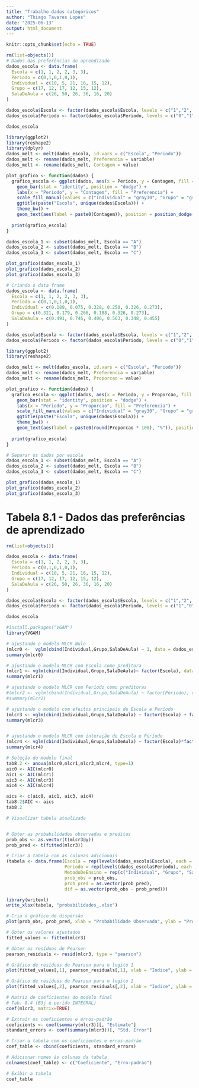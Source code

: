 ```yaml
---
title: "Trabalho dados categóricos"
author: "Thiago Tavares Lopes"
date: "2025-06-13"
output: html_document
---
```

```r
knitr::opts_chunk$set(echo = TRUE)
```



```r
rm(list=objects())
# Dados das preferências de aprendizado
dados_escola <- data.frame(
  Escola = c(1, 1, 2, 2, 3, 3),
  Periodo = c(0,1,0,1,0,1),
  Individual = c(10, 5, 21, 16, 15, 12),
  Grupo = c(17, 12, 17, 12, 15, 12),
  SalaDeAula = c(26, 50, 26, 36, 16, 20)
)

dados_escola$Escola <- factor(dados_escola$Escola, levels = c("1","2", "3"), labels = c("A", "B", "C"))
dados_escola$Periodo <- factor(dados_escola$Periodo, levels = c("0","1"), labels = c("Padrao", "Integral"))

dados_escola

library(ggplot2)
library(reshape2)
library(dplyr)
dados_melt <- melt(dados_escola, id.vars = c("Escola", "Periodo"))
dados_melt <- rename(dados_melt, Preferencia = variable)
dados_melt <- rename(dados_melt, Contagem = value)

plot_grafico <- function(dados) {
  grafico_escola <- ggplot(dados, aes(x = Periodo, y = Contagem, fill = Preferencia)) +
    geom_bar(stat = "identity", position = "dodge") +
    labs(x = "Periodo", y = "Contagem", fill = "Preferencia") +
    scale_fill_manual(values = c("Individual" = "gray30", "Grupo" = "gray50", "SalaDeAula" = "gray70")) +
    ggtitle(paste("Escola", unique(dados$Escola))) +
    theme_bw() +
    geom_text(aes(label = paste0(Contagem)), position = position_dodge(width = 0.9), vjust = -0.5)
  
  print(grafico_escola)
}

dados_escola_1 <- subset(dados_melt, Escola == "A")
dados_escola_2 <- subset(dados_melt, Escola == "B")
dados_escola_3 <- subset(dados_melt, Escola == "C")

plot_grafico(dados_escola_1)
plot_grafico(dados_escola_2)
plot_grafico(dados_escola_3)
```

```r
# Criando o data frame
dados_escola <- data.frame(
  Escola = c(1, 1, 2, 2, 3, 3),
  Periodo = c(0,1,0,1,0,1),
  Individual = c(0.189, 0.075, 0.328, 0.250, 0.326, 0.273),
  Grupo = c(0.321, 0.179, 0.266, 0.188, 0.326, 0.273),
  SalaDeAula = c(0.491, 0.746, 0.406, 0.563, 0.348, 0.455)
)

dados_escola$Escola <- factor(dados_escola$Escola, levels = c("1","2", "3"), labels = c("A", "B", "C"))
dados_escola$Periodo <- factor(dados_escola$Periodo, levels = c("0","1"), labels = c("Padrao", "Integral"))

library(ggplot2)
library(reshape2)

dados_melt <- melt(dados_escola, id.vars = c("Escola", "Periodo"))
dados_melt <- rename(dados_melt, Preferencia = variable)
dados_melt <- rename(dados_melt, Proporcao = value)

plot_grafico <- function(dados) {
  grafico_escola <- ggplot(dados, aes(x = Periodo, y = Proporcao, fill = Preferencia)) +
    geom_bar(stat = "identity", position = "dodge") +
    labs(x = "Periodo", y = "Proporcao", fill = "Preferencia") +
    scale_fill_manual(values = c("Individual" = "gray30", "Grupo" = "gray50", "SalaDeAula" = "gray70")) +
    ggtitle(paste("Escola", unique(dados$Escola))) +
    theme_bw() +
    geom_text(aes(label = paste0(round(Proporcao * 100), "%")), position = position_dodge(width = 0.9), vjust = -0.5)
  
  print(grafico_escola)
}

# Separar os dados por escola
dados_escola_1 <- subset(dados_melt, Escola == "A")
dados_escola_2 <- subset(dados_melt, Escola == "B")
dados_escola_3 <- subset(dados_melt, Escola == "C")

plot_grafico(dados_escola_1)
plot_grafico(dados_escola_2)
plot_grafico(dados_escola_3)
```



# Tabela 8.1 - Dados das preferências de aprendizado
```r
rm(list=objects())

dados_escola <- data.frame(
  Escola = c(1, 1, 2, 2, 3, 3),
  Periodo = c(0,1,0,1,0,1),
  Individual = c(10, 5, 21, 16, 15, 12),
  Grupo = c(17, 12, 17, 12, 15, 12),
  SalaDeAula = c(26, 50, 26, 36, 16, 20)
)

dados_escola$Escola <- factor(dados_escola$Escola, levels = c("1","2", "3"), labels = c("A", "B", "C"))
dados_escola$Periodo <- factor(dados_escola$Periodo, levels = c("1","0"), labels = c("Padrao", "Integral"))

dados_escola

#install.packages("VGAM")
library(VGAM)

# ajustando o modelo MLCR Nulo
(mlcr0 <-  vglm(cbind(Individual,Grupo,SalaDeAula) ~ 1, data = dados_escola, multinomial))
summary(mlcr0)

# ajustando o modelo MLCR com Escola como preditora
(mlcr1 <- vglm(cbind(Individual,Grupo,SalaDeAula)~ factor(Escola), data = dados_escola, multinomial))
summary(mlcr1)

# ajustando o modelo MLCR com Período como preditoras
#(mlcr2 <- vglm(cbind(Individual,Grupo,SalaDeAula) ~ factor(Periodo), data = dados_escola, multinomial))
#summary(mlcr2)

# ajustando o modelo com efeitos principais de Escola e Período 
(mlcr3 <- vglm(cbind(Individual,Grupo,SalaDeAula) ~ factor(Escola) + factor(Periodo), data = dados_escola, multinomial))
summary(mlcr3)  


# ajustando o modelo MLCR com interação de Escola e Período 
(mlcr4 <- vglm(cbind(Individual,Grupo,SalaDeAula) ~ factor(Escola)*factor(Periodo), data = dados_escola, multinomial))
summary(mlcr4)

# Seleção do modelo final
tab8.2 <- anova(mlcr0,mlcr1,mlcr3,mlcr4, type=1)
aic0 <- AIC(mlcr0)
aic1 <- AIC(mlcr1)
aic3 <- AIC(mlcr3)
aic4 <- AIC(mlcr4)

aics <- c(aic0, aic1, aic3, aic4)
tab8.2$AIC <- aics
tab8.2

# Visualizar tabela atualizada


# Obter as probabilidades observadas e preditas
prob_obs <- as.vector(t(mlcr3@y))
prob_pred <- t(fitted(mlcr3))

# Criar a tabela com as colunas adicionais
(tabela <- data.frame(Escola = rep(levels(dados_escola$Escola), each = 6),
                      Periodo = rep(levels(dados_escola$Periodo), each = 3),
                      MetodoDeEnsino = rep(c("Individual", "Grupo", "SalaDeAula"), times = nrow(dados_escola)),
                      prob_obs = prob_obs,
                      prob_pred = as.vector(prob_pred),
                      dif = as.vector(prob_obs - prob_pred)))

library(writexl)
write_xlsx(tabela, "probabilidades_.xlsx")

# Cria o gráfico de dispersão
plot(prob_obs, prob_pred, xlab = "Probabilidade Observada", ylab = "Probabilidade Predita", abline(0, 1, col = "red"))
```

```r
# Obter os valores ajustados
fitted_values <- fitted(mlcr3)

# Obter os resíduos de Pearson
pearson_residuals <- resid(mlcr3, type = "pearson")

# Gráfico de resíduos de Pearson para o logito 1
plot(fitted_values[,1], pearson_residuals[,1], xlab = "Indice", ylab = "Residuos de Pearson", main = "Logito 1", ylim = c(-3, 3))

# Gráfico de resíduos de Pearson para o logito 2
plot(fitted_values[,2], pearson_residuals[,2], xlab = "Indice", ylab = "Residuos de Pearson", main = "Logito 2", ylim = c(-3, 3))

```

```r
# Matriz de coeficientes do modelo final
# Tab. 8.4 (B3j é perído INTEGRAL)
coef(mlcr3, matrix=TRUE)

# Extrair os coeficientes e erros-padrão
coeficients <- coef(summary(mlcr3))[, "Estimate"]
standard_errors <- coef(summary(mlcr3))[, "Std. Error"]

# Criar a tabela com os coeficientes e erros-padrão
coef_table <- cbind(coeficients, standard_errors)

# Adicionar nomes às colunas da tabela
colnames(coef_table) <- c("Coeficiente", "Erro-padrao")

# Exibir a tabela
coef_table

```

